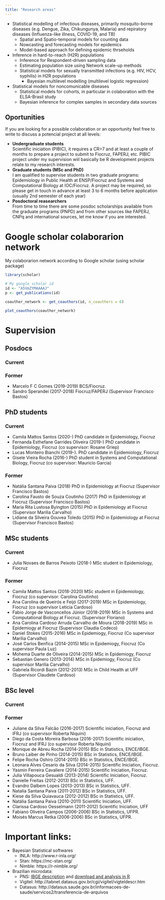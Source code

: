 ```yaml
---
title: "Research areas"
---
```



- Statistical modelling of infectious diseases, primarily mosquito-borne diseases (e.g. Dengue, Zika, Chikungunya, Malaria) and repiratory diseases (Influenza-like illness, COVID-19, and TB)
    - Spatial and Spatio-temporal models for counting data
    - Nowcasting and forecasting models for epidemics
    - Model-based approach for defining epidemic thrseholds
- Inference in hard-to-reach (H2R) populations
    - Inference for Respondent-driven sampling data
    - Estimating population size using Network scale-up methods
    - Statistical models for sexually transmitted infections (e.g. HIV, HCV, syphilis) in H2R populations
        - Bayesian multilevel modelling (multilevel logistic regression)
- Statistical models for noncomunicable diseases
    - Statistical models for cohorts, in particular in colaboration with the ELSA-Brasil study
    - Bayesian inference for complex samples in secondary data sources 


## Oportunities

If you are looking for a possible colaboration or an opportunity feel free to write to discuss a potencial project at all levels:

- **Undergraduate students** <br> Scientific iniciation (PIBIC), it requires a CR>7 and at least a couple of months to prepare a project to submit to Fiocruz, FAPERJ, etc. PIBIC project under my supervision wiil basically be R development projects relate to my research interests.
- **Graduate students (MSc and PhD)** <br> I am qualified to supervise students in two graduate programs: Epidemiology in Public Health at ENSP/Fiocruz and Systems and Computational Biology at IOC/Fiocruz. A project may be required, so please get in touch in advance at least 3 to 6 months before application (usually 2nd semester of each year)
- **Posdoctoral reasearchers** <br> From time to time there are some posdoc scholarships available from the graduate programs (PNPD) and from other sources like FAPERJ, CNPq and international sources, let me know if you are interested.



# Google scholar colaborarion network

My colaborarion network according to Google scholar (using scholar package)

```r
library(scholar)

# My google scholar id
id <- "A5VmZYMAAAAJ"
p <- get_publications(id)

coauthor_network <- get_coauthors(id, n_coauthors = 6)

plot_coauthors(coauthor_network)
```

# Supervision

## Posdocs

### Current

### Former

  - Marcelo F C Gomes (2019-2019) BCS/Fiocruz.
  - Sandro Sperandei (2017-2018) Fiocruz/FAPERJ (Supervisor Francisco Bastos)


## PhD students


### Current

  - Camila Mattos Santos  (2020-) PhD candidate in Epidemiology, Fiocruz
  - Fernanda Esthefane Garrides Oliveira  (2019-) PhD candidate in Epidemiology, Fiocruz (co supervisor: Rosane Griep)
  - Lucas Monteiro Bianchi (2019-). PhD candidate in Epidemiology, Fiocruz
  - Gisele Vieira Rocha  (2016-) PhD student in Systems and Computational Biology, Fiocruz (co supervisor: Mauricio Garcia)

### Former 

  - Natália Santana Paiva (2018) PhD in Epidemiology at Fiocruz (Supervisor Francisco Bastos)
  - Carolina Fausto de Souza Coutinho (2017) PhD in Epidemiology at Fiocruz (Supervisor Francisco Bastos)
  - Maria Rita Lustosa Byington (2015) PhD in Epidemiology at Fiocruz (Supervisor Marilia Carvalho)
  - Lidiane da Silveira Gouvea Toledo (2015) PhD in Epidemiology at Fiocruz (Supervisor Francisco Bastos)


## MSc students 

### Current

  - Julia Novaes de Barros Peixoto (2018-) MSc student in Epidemiology, Fiocruz

### Former 

  - Camila Mattos Santos  (2018-2020) MSc student in Epidemiology, Fiocruz (co supervisor: Carolina Coutinho)
  - Ana Carolina de Queirós e Feijó  (2017-2019) MSc in Epidemiology, Fiocruz (co supervisor Leticia Cardoso)
  - Fabio Jorge de Vasconcellos Júnior (2018-2019) MSc in Systems and Computational Biology at Fiocruz. (Supervisor Floriano)
  - Ana Carolina Cardoso Arruda Carvalho de Moura (2018-2019) MSc in Epidemiogy at Fiocruz (Supervisor Claudia Codeco)
  - Daniel Stokes (2015-2016) MSc in Epidemiogy, Fiocruz (Co supervisor Marilia Carvalho)
  - José Carlos Benfica (2014-2015) MSc in Epidemiogy, Fiocruz (Co supervisor Paula Luz)
  - Mohema Duarte de Oliveira (2014-2015) MSc in Epidemiogy, Fiocruz
  - Sebastian Genero (2013-2014) MSc in Epidemiogy, Fiocruz (Co supervisor Marilia Carvalho)
  - Gabriela Ricordi Bazin (2012-2013) MSc in Child Health at UFF (Supervisor Claudete Cardoso)

## BSc level

### Current


### Former 

  - Juliane da Silva Falcão (2016-2017) Scientific iniciation, Fiocruz and IFRJ (co supervisor Roberta Niquini)
  - Diego da Costa Moreira Barbosa (2016-2017) Scientific iniciation, Fiocruz and IFRJ (co supervisor Roberta Niquini)
  - Monique de Abreu Rocha (2014-2015) BSc in Statistics, ENCE/IBGE.
  - Bruno Laiber de Pinho (2014-2015) BSc in Statistics, ENCE/IBGE.
  - Felipe Rocha Oshiro (2014-2015) BSc in Statistics, ENCE/IBGE.
  - Leonara Alves Cesario da Silva (2014-2015) Scientific Iniciation, Fiocruz.
  - Yasmin Ferreira Cavaliere (2014-2015) Scientific Iniciation, Fiocruz.
  - Julia Villapouca Gesualdi (2013-2014) Scientific Iniciation, Fiocruz.
  - Danielle Freitas (2012-2013) BSc in Statistics, UFF.
  - Evandro Dalbem Lopes (2013-2013) BSc in Statistics, UFF.
  - Natalia Santana Paiva (2011-2012) BSc in Statistics, UFF.
  - Kiese da Silva Quiavauca (2012-2012) BSc in Statistics, UFF.
  - Natália Santana Paiva	(2010-2011) Scientific Iniciation, UFF.
  - Clarissa Cardoso Oesselmann (2011-2012) Scientific Iniciation, UFF
  - Fabiano Oliveira Campos (2006-2006) BSc in Statistics, UFPR.
  - Moisés Marcus Retka (2006-2006) BSc in Statistics, UFPR.



# Important links:

- Bayesian Statistical softwares
    - INLA: http://www.r-inla.org/
    - Stan: https://mc-stan.org/
    - Nimble: https://r-nimble.org/
- Brazilian microdata:
    - PNS: [IBGE description](https://www.ibge.gov.br/estatisticas/sociais/saude/9160-pesquisa-nacional-de-saude.html?edicao=9161&t=sobre) and [download and analysis in R](http://asdfree.com/pesquisa-nacional-de-saude-pns.html)
    - Vigitel: http://tabnet.datasus.gov.br/cgi/vigitel/vigteldescr.htm
    - Datasus: http://datasus.saude.gov.br/informacoes-de-saude/servicos2/transferencia-de-arquivos
